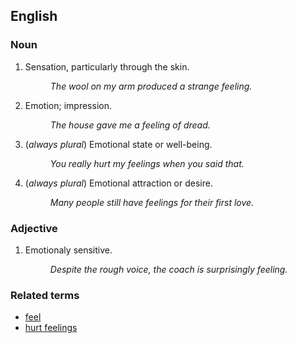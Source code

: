 ==English==<!-- -->

===Noun===
# Sensation, particularly through the skin.
#: ''The wool on my arm produced a strange feeling.''
# Emotion; impression.
#: ''The house gave me a feeling of dread.''
# (''always plural'') Emotional state or well-being.
#: ''You really hurt my feelings when you said that.''
# (''always plural'') Emotional attraction or desire.
#: ''Many people still have feelings for their first love.''

===Adjective===
# Emotionaly sensitive.
#: ''Despite the rough voice, the coach is surprisingly feeling.''

===Related terms===
*[[feel]]
*[[hurt feelings]]